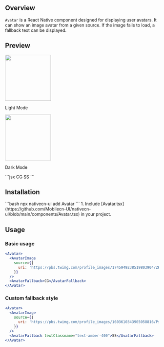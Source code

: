 ## Overview

`Avatar` is a React Native component designed for displaying user avatars. It can show an image avatar
from a given source. If the image fails to load, a fallback text can be displayed.

## Preview

<Tabs>
  <Tab title="Preview">
    <div style={{ display: 'flex', justifyContent: 'center' }}>
      <div style={{ marginRight: '40px' }}>
        <img
          src="https://raw.githubusercontent.com/Mobilecn-UI/nativecn-ui/main/assets/examples/components/avatar-light.png"
          width="150px"
        />
        <p>Light Mode</p>
      </div>
      <div>
        <img
          src="https://raw.githubusercontent.com/Mobilecn-UI/nativecn-ui/main/assets/examples/components/avatar-dark.png"
          width="150px"
        />
        <p>Dark Mode</p>
      </div>
    </div>
  </Tab>
  <Tab title="Code">
    ```jsx
    <View className="flex justify-center items-center flex-row gap-4">
      <Avatar className="h-14 w-14">
        <AvatarImage
          source={{
            uri: 'https://pbs.twimg.com/profile_images/1745949238519803904/ZHwM5B07_400x400.jpg',
          }}
        />
        <AvatarFallback>CG</AvatarFallback>
      </Avatar>
      <Avatar className="h-14 w-14">
        <AvatarImage
          source={{
            uri: 'https://pbs.twimg.com/profile_images/1603610343905058816/PsPEWMOJ_400x400.jpg',
          }}
        />
        <AvatarFallback>SS</AvatarFallback>
      </Avatar>
    </View>
    ```
  </Tab>
</Tabs>

## Installation

<Tabs>
  <Tab title="CLI">
  ```bash
  npx nativecn-ui add Avatar 
  ```
  </Tab>
  <Tab title="Manual">
    1. Include
    [Avatar.tsx](https://github.com/Mobilecn-UI/nativecn-ui/blob/main/components/Avatar.tsx)
    in your project.
  </Tab>
</Tabs>

## Usage

### Basic usage

```jsx
<Avatar>
  <AvatarImage
    source={{
      uri: 'https://pbs.twimg.com/profile_images/1745949238519803904/ZHwM5B07_400x400.jpg',
    }}
  />
  <AvatarFallback>CG</AvatarFallback>
</Avatar>
```

### Custom fallback style

```jsx
<Avatar>
  <AvatarImage
    source={{
      uri: 'https://pbs.twimg.com/profile_images/1603610343905058816/PsPEWMOJ_400x400.jpgx',
    }}
  />
  <AvatarFallback textClassname="text-amber-400">SS</AvatarFallback>
</Avatar>
```
